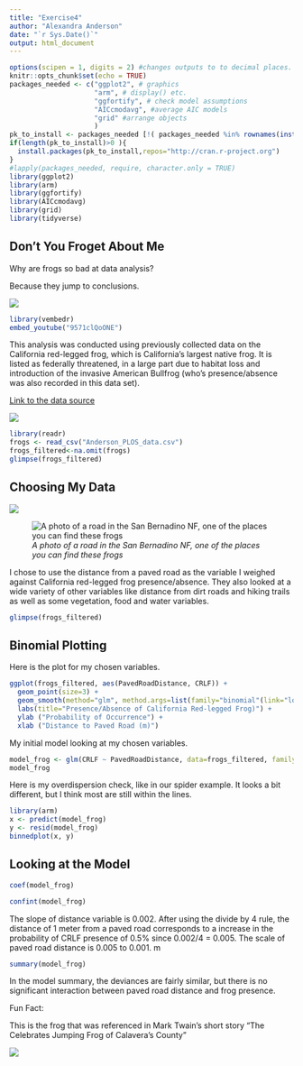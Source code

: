 ```yaml
---
title: "Exercise4"
author: "Alexandra Anderson"
date: "`r Sys.Date()`"
output: html_document
---
```


```r
options(scipen = 1, digits = 2) #changes outputs to to decimal places.
knitr::opts_chunk$set(echo = TRUE)
packages_needed <- c("ggplot2", # graphics
                     "arm", # display() etc.
                     "ggfortify", # check model assumptions
                     "AICcmodavg", #average AIC models
                     "grid" #arrange objects
                     )
pk_to_install <- packages_needed [!( packages_needed %in% rownames(installed.packages())  )]
if(length(pk_to_install)>0 ){
  install.packages(pk_to_install,repos="http://cran.r-project.org")
}
#lapply(packages_needed, require, character.only = TRUE)
library(ggplot2)
library(arm)
library(ggfortify)
library(AICcmodavg)
library(grid)
library(tidyverse)
```

## Don't You Froget About Me

Why are frogs so bad at data analysis?

Because they jump to conclusions.

![](images/ha-haha-01.gif)

```r
library(vembedr)
embed_youtube("9571clQoONE")
```

This analysis was conducted using previously collected data on the California red-legged frog, which is California's largest native frog. It is listed as federally threatened, in a large part due to habitat loss and introduction of the invasive American Bullfrog (who's presence/absence was also recorded in this data set).

[Link to the data source](https://datadryad.org/stash/dataset/doi:10.5061/dryad.hc8qs61)

![](images/CaliforniaRed-leggedFrog_FP_HIGHRES-01.jpg)

```r
library(readr)
frogs <- read_csv("Anderson_PLOS_data.csv")
frogs_filtered<-na.omit(frogs)
glimpse(frogs_filtered)
```

## Choosing My Data

![](images/OIP (1).jpg)

![*A photo of a road in the San Bernadino NF, one of the places you can find these frogs*](images/707179c534c63ca7ac592748bd3e6e4a-01.jpg)

I chose to use the distance from a paved road as the variable I weighed against California red-legged frog presence/absence. They also looked at a wide variety of other variables like distance from dirt roads and hiking trails as well as some vegetation, food and water variables.

```r
glimpse(frogs_filtered)
```

## Binomial Plotting

Here is the plot for my chosen variables.

```r
ggplot(frogs_filtered, aes(PavedRoadDistance, CRLF)) +
  geom_point(size=3) +
  geom_smooth(method="glm", method.args=list(family="binomial"(link="logit"))) +
  labs(title="Presence/Absence of California Red-legged Frog)") +
  ylab ("Probability of Occurrence") +
  xlab ("Distance to Paved Road (m)")
```

My initial model looking at my chosen variables.

```r
model_frog <- glm(CRLF ~ PavedRoadDistance, data=frogs_filtered, family=binomial)
model_frog
```

Here is my overdispersion check, like in our spider example. It looks a bit different, but I think most are still within the lines.

```r
library(arm)
x <- predict(model_frog)
y <- resid(model_frog)
binnedplot(x, y)
```

## Looking at the Model

```r
coef(model_frog)
```

```r
confint(model_frog)
```

The slope of distance variable is 0.002. After using the divide by 4 rule, the distance of 1 meter from a paved road corresponds to a increase in the probability of CRLF presence of 0.5% since 0.002/4 = 0.005. The scale of paved road distance is 0.005 to 0.001. m

```r
summary(model_frog)
```

In the model summary, the deviances are fairly similar, but there is no significant interaction between paved road distance and frog presence.

Fun Fact:

This is the frog that was referenced in Mark Twain's short story "The Celebrates Jumping Frog of Calavera's County"

![](images/The-Celebrated-Jumping-Frog-of-Calaveras-County-And-Other-Sketches-Paperback-9781646793587_1dab3134-b3a1-4c3d-b3be-081c12b7a22d.c26245fc2debbbd376d84609898f0b60.jpeg)
